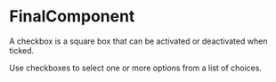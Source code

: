

<Meta component={FinalComponent} title="Lessons/03 - Render Props Pattern/Final" />

# FinalComponent

A checkbox is a square box that can be activated or deactivated when ticked. 

Use checkboxes to select one or more options from a list of choices.
